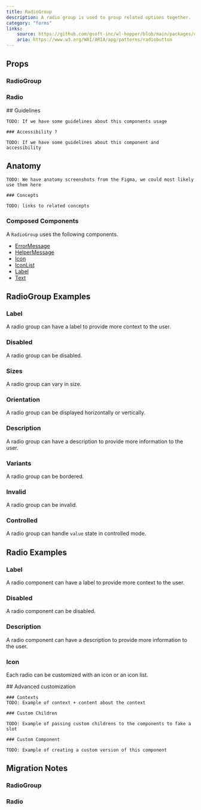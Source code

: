 ```yaml
---
title: RadioGroup
description: A radio group is used to group related options together.
category: "forms"
links:
    source: https://github.com/gsoft-inc/wl-hopper/blob/main/packages/components/src/radio/src/RadioGroup.tsx
    aria: https://www.w3.org/WAI/ARIA/apg/patterns/radiobutton
---
```


<Example src="radio/docs/preview" />

## Props

### RadioGroup

<PropTable component="RadioGroup" />

### Radio

<PropTable component="Radio" />

<FeatureFlag flag="next">
    ## Guidelines

    TODO: If we have some guidelines about this components usage

    ### Accessibility ?

    TODO: If we have some guidelines about this component and accessibility
</FeatureFlag>

## Anatomy

<FeatureFlag flag="rc">

    TODO: We have anatomy screenshots from the Figma, we could most likely use them here

    ### Concepts

    TODO: links to related concepts
</FeatureFlag>

### Composed Components

A `RadioGroup` uses the following components.

- [ErrorMessage](./ErrorMessage)
- [HelperMessage](./HelperMessage)
- [Icon](./Icon)
- [IconList](./IconList)
- [Label](./Label)
- [Text](./Text)

## RadioGroup Examples

### Label

A radio group can have a label to provide more context to the user.

<Example src="radio/docs/radiogroup/label" />

### Disabled

A radio group can be disabled.

<Example src="radio/docs/radiogroup/disabled" />

### Sizes

A radio group can vary in size.

<Example src="radio/docs/radiogroup/size" />

### Orientation

A radio group can be displayed horizontally or vertically.

<Example src="radio/docs/radiogroup/orientation" />

### Description

A radio group can have a description to provide more information to the user.

<Example src="radio/docs/radiogroup/description" />

### Variants

A radio group can be bordered.

<Example src="radio/docs/radiogroup/bordered" />

### Invalid

A radio group can be invalid.

<Example src="radio/docs/radiogroup/invalid" />

### Controlled

A radio group can handle `value` state in controlled mode.

<Example src="radio/docs/radiogroup/controlled" />

## Radio Examples

### Label

A radio component can have a label to provide more context to the user.

<Example src="radio/docs/radio/label" />

### Disabled

A radio component can be disabled.

<Example src="radio/docs/radio/disabled" />

### Description

A radio component can have a description to provide more information to the user.

<Example src="radio/docs/radio/description" />

### Icon

Each radio can be customized with an icon or an icon list.

<Example src="radio/docs/radio/icons" />

<FeatureFlag flag="next">
    ## Advanced customization

    ### Contexts
    TODO: Example of context + content about the context

    ### Custom Children

    TODO: Example of passing custom childrens to the components to fake a slot

    ### Custom Component

    TODO: Example of creating a custom version of this component
</FeatureFlag>

## Migration Notes

### RadioGroup

<MigrateGuide src="radio/docs/migration-notes-radiogroup" />

### Radio

<MigrateGuide src="radio/docs/migration-notes-radio" />
